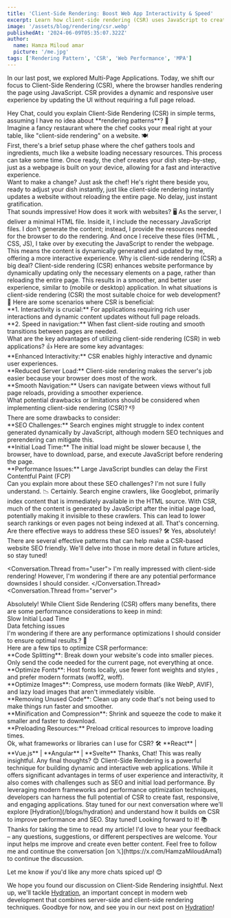```yaml
---
title: 'Client-Side Rendering: Boost Web App Interactivity & Speed'
excerpt: Learn how client-side rendering (CSR) uses JavaScript to create dynamic, responsive web apps. Explore benefits, drawbacks, SEO tips, and top frameworks.
image: '/assets/blog/rendering/csr.webp'
publishedAt: '2024-06-09T05:35:07.322Z'
author:
  name: Hamza Miloud amar
  picture: '/me.jpg'
tags: ['Rendering Pattern', 'CSR', 'Web Performance', 'MPA']
---
```


In our last post, we explored Multi-Page Applications. Today, we shift our focus to Client-Side Rendering (CSR), where the browser handles rendering the page using JavaScript. CSR provides a dynamic and responsive user experience by updating the UI without requiring a full page reload.

<Conversation>
  <Conversation.Thread from="user">
   Hey Chat, could you explain Client-Side Rendering (CSR) in simple terms, assuming I have no idea about **rendering patterns**? 🤔
  </Conversation.Thread>
  <Conversation.Thread from="narrator">
    <div>
      Imagine a fancy restaurant where the chef cooks your meal right at
      your table, like "client-side rendering" on a website. 🍽️
    </div>
    <div>
     First, there's a brief setup phase where the chef gathers tools and ingredients, much like a website loading necessary resources. This process can take some time. Once ready,
      the chef creates your dish step-by-step, just as a webpage is
      built on your device, allowing for a fast and interactive
      experience.
    </div>
    <div>
     Want to make a change? Just ask the chef! He's right there beside you, ready to adjust your dish instantly, just like client-side rendering instantly updates a website without reloading the entire page. No delay, just instant gratification.
    </div>
  </Conversation.Thread>
  <Conversation.Thread from="user">
    That sounds impressive! How does it work with websites? 🖥️
  </Conversation.Thread>
  <Conversation.Thread from="server">
    As the server, I deliver a minimal HTML file. Inside it, I include
    the necessary JavaScript files. I don't generate the content;
    instead, I provide the resources needed for the browser to do the
    rendering.
  </Conversation.Thread>
  <Conversation.Thread from="browser">
    And once I receive these files (HTML , CSS, JS), I take over by executing the
    JavaScript to render the webpage. This means the content is
    dynamically generated and updated by me, offering a
    more interactive experience.
  </Conversation.Thread>
  <Conversation.Thread from="user">
   Why is client-side rendering (CSR) a big deal?
  </Conversation.Thread>
  <Conversation.Thread from="server">
    Client-side rendering (CSR) enhances website performance by dynamically updating only the necessary elements on a page, rather than reloading the entire page. This results in a smoother, and better user experience, similar to (mobile or desktop) application.
  </Conversation.Thread>
  <Conversation.Thread from="user">
    In what situations is client-side rendering (CSR) the most suitable choice for web development? 📅
  </Conversation.Thread>
  <Conversation.Thread from="browser">
    Here are some scenarios where CSR is beneficial:
    <div>
      **1. Interactivity is crucial:** For applications requiring rich
      user interactions and dynamic content updates without full page
      reloads.
    </div>
    <div>
      **2. Speed in navigation:** When fast client-side routing and
      smooth transitions between pages are needed.
    </div>
  </Conversation.Thread>
  <Conversation.Thread from="user">
   What are the key advantages of utilizing client-side rendering (CSR) in web applications? 👍
  </Conversation.Thread>
  <Conversation.Thread from="browser">
    Here are some key advantages:
    <div>
      **Enhanced Interactivity:** CSR enables highly interactive and
      dynamic user experiences.
    </div>
    <div>
      **Reduced Server Load:** Client-side rendering makes the server's job easier because your browser does most of the work.
    </div>
    <div>**Smooth Navigation:** Users can navigate between views without full page reloads, providing a smoother experience.</div>
  </Conversation.Thread>
  <Conversation.Thread from="user">
    What potential drawbacks or limitations should be considered when implementing client-side rendering (CSR)? 👎
  </Conversation.Thread>
  <Conversation.Thread from="browser">
    <div>
    There are some drawbacks to consider:
    </div>
    <div>
      **SEO Challenges:** Search engines might struggle to index
      content generated dynamically by JavaScript, although modern SEO
      techniques and prerendering can mitigate this.
    </div>
    <div>
      **Initial Load Time:** The initial load might be slower because
      I, the browser, have to download, parse, and execute JavaScript
      before rendering the page.
    </div>
    <div>**Performance Issues:** Large JavaScript bundles can delay the First Contentful Paint (FCP)</div>
  </Conversation.Thread>
  <Conversation.Thread from="user">
    Can you explain more about these SEO challenges? I'm not sure I
    fully understand. 📉
  </Conversation.Thread>
  <Conversation.Thread from="browser">
    Certainly. Search engine crawlers, like Googlebot, primarily index
    content that is immediately available in the HTML source. With
    CSR, much of the content is generated by JavaScript after the
    initial page load, potentially making it invisible to these
    crawlers. This can lead to lower search rankings or even pages not
    being indexed at all.
  </Conversation.Thread>
  <Conversation.Thread from="user">
    That's concerning. Are there effective ways to address these SEO
    issues? 🛠️
  </Conversation.Thread>
  <Conversation.Thread from="browser">
    Yes, absolutely! There are several effective patterns that can
    help make a CSR-based website SEO friendly. We'll delve into those
    in more detail in future articles, so stay tuned!
  </Conversation.Thread>

<Conversation.Thread from="user">
I'm really impressed with client-side rendering! However, I'm wondering if there are any potential performance downsides I should consider.
</Conversation.Thread>
<Conversation.Thread from="server">
  <div>
    Absolutely! While Client Side Rendering (CSR) offers many
    benefits, there are some performance considerations to keep in
    mind:
  </div>
  <div>Slow Initial Load Time</div>
  <div>Data fetching issues</div>
</Conversation.Thread>
<Conversation.Thread from="user">
    I'm wondering if there are any performance optimizations I should consider to ensure optimal results.? 🚀
  </Conversation.Thread>
  <Conversation.Thread from="browser">
    <div>
     Here are a few tips to optimize CSR performance:
    </div>
    <div>
      **Code Splitting**: Break down your website's code into smaller pieces. Only send the code needed for the current page, not everything at once.
    </div>
     <div>
     **Optimize Fonts**: Host fonts locally, use fewer font weights and styles , and prefer modern formats (woff2, woff).
     </div>
     <div>
       **Optimize Images**: Compress, use modern formats (like WebP, AVIF), and lazy load images that aren't immediately visible.
     </div>
     <div>
     **Removing Unused Code**: Clean up any code that's not being used to make things run faster and smoother.
    </div>
     <div>
      **Minification and Compression**: Shrink and squeeze the code to make it smaller and faster to download.
    </div>
    <div>
      **Preloading Resources:** Preload critical resources to
      improve loading times.
    </div>
  </Conversation.Thread>
    <Conversation.Thread from="user">
    Ok, what frameworks or libraries can I use for CSR? 🛠️
  </Conversation.Thread>
  <Conversation.Thread from="server">
    **React** | **Vue.js** | **Angular** | **Svelte**
  </Conversation.Thread>
  <Conversation.Thread from="user">
    Thanks, Chat! This was really insightful. Any final
    thoughts? 😊
  </Conversation.Thread>
  <Conversation.Thread from="server">
    Client-Side Rendering is a powerful technique for building dynamic
    and interactive web applications. While it offers significant
    advantages in terms of user experience and interactivity, it also
    comes with challenges such as SEO and initial load performance. By
    leveraging modern frameworks and performance optimization
    techniques, developers can harness the full potential of CSR to
    create fast, responsive, and engaging applications.
  </Conversation.Thread>
  <Conversation.Thread from="browser">
    Stay tuned for our next conversation where we’ll explore [Hydration](/blogs/hydration)
    and understand how it builds on CSR to improve performance and
    SEO. Stay tuned!
  </Conversation.Thread>
  <Conversation.Thread from="user">
    Looking forward to it! 📚
  </Conversation.Thread>
<Conversation.Thread from="me">
  Thanks for taking the time to read my article! I'd love to hear your
  feedback – any questions, suggestions, or different perspectives are
  welcome. Your input helps me improve and create even better content.
  Feel free to follow me and continue the conversation [on
  𝕏](https://x.com/HamzaMiloudAma1) to continue the discussion.
</Conversation.Thread>
</Conversation>

Let me know if you'd like any more chats spiced up! 😊

We hope you found our discussion on Client-Side Rendering insightful. Next up, we'll tackle [Hydration](/blogs/hydration), an important concept in modern web development that combines server-side and client-side rendering techniques. Goodbye for now, and see you in our next post on [Hydration](/blogs/hydration)!
